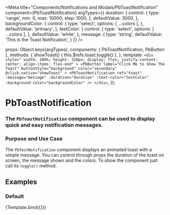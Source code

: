 
<Meta
  title="Components/Notifications and Modals/PbToastNotification"
  component={PbToastNotification}
  argTypes={{
    duration: {
      control: {
        type: 'range',
        min: 0,
        max: 10000,
        step: 1000,
      },
      defaultValue: 3000,
    },
    backgroundColor: {
      control: {
        type: 'select',
        options: [ ...colors ],
      },
      defaultValue: 'primary',
    },
    textColor: {
      control: {
        type: 'select',
        options: [ ...colors ],
      },
      defaultValue: 'white',
    },
    message: {
      type: 'string',
      defaultValue: 'This is the Toast Notification',
    }
  }}
/>

  props: Object.keys(argTypes),
  components: { PbToastNotification, PbButton },
  methods: {
    showToast() {
      this.$refs.toast.toggle()
    },
  },
  template: `
    <div style="
      width: 100%;
      height: 320px;
      display: flex;
      justify-content: center;
      align-items: flex-end"
    >
      <PbButton
        label="Click Me to Show The Toast"
        buttonStyle="background"
        color="secondary"
        @click.native="showToast"
      >
      <PbToastNotification
        ref="toast"
        :message="message"
        :duration="duration"
        :text-color="textColor"
        :background-color="backgroundColor"
      />
    </div>
  `,
});

# **PbToastNotification**
### The `PbToastNotification` component can be used to display quick and easy notification messages.

### Purpose and Use Case
The `PbTestNotification` component displays an animated toast with a simple message.
You can control through props the duration of the toast on screen, the message shown and the colors.
To show the component just call its `toggle()` method.

## Examples

### Default

<Canvas>
  <Story name="Default">
    {Template.bind({})}
  </Story>
</Canvas>
